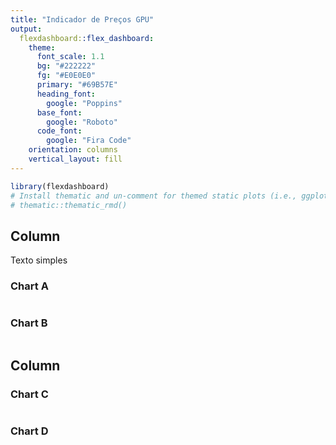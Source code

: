 ```yaml
---
title: "Indicador de Preços GPU"
output: 
  flexdashboard::flex_dashboard:
    theme:
      font_scale: 1.1
      bg: "#222222"
      fg: "#E0E0E0" 
      primary: "#69B57E"
      heading_font:
        google: "Poppins"
      base_font: 
        google: "Roboto"
      code_font: 
        google: "Fira Code"
    orientation: columns
    vertical_layout: fill
---
```


```r
library(flexdashboard)
# Install thematic and un-comment for themed static plots (i.e., ggplot2)
# thematic::thematic_rmd()
```

Column {data-width=650 .tabset}
-----------------------------------------------------------------------

Texto simples

### Chart A

```r

```

### Chart B

```r

```

Column {data-width=350}
-----------------------------------------------------------------------

### Chart C

```r

```

### Chart D

```r

```

